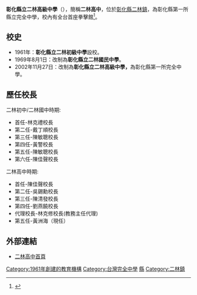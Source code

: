 {{Infobox_School
| name = 彰化縣立二林高級中學
| other_name = Changhua County Erhlin High School
| image = 
| established = 1961年
| type = 縣立完全中學
| district = {{ROC}}[[彰化縣|彰化縣]][[二林鎮|二林鎮]]
| principal = 黃洲海
| website = http://www.elsh.chc.edu.tw/
| address = 彰化縣二林鎮二城路6號
| number = 04-8960121
| fax = 04-8963670
| coordinates = {{Coord|23.8899454|120.3593307|display=inline,title}}
| pushpin_map = Taiwan Changhua
}}
'''彰化縣立二林高級中學'''（{{Lang-en|Changhua County Erhlin High School}}），簡稱'''二林高中'''，位於[[彰化縣|彰化縣]][[二林鎮|二林鎮]]，為彰化縣第一所縣立完全中學，校內有全台首座拳擊館<ref>{{Cite web|title=二林高中拳擊館 正式落成啟用|url=https://tw.stock.yahoo.com/news/%E4%BA%8C%E6%9E%97%E9%AB%98%E4%B8%AD%E6%8B%B3%E6%93%8A%E9%A4%A8-%E6%AD%A3%E5%BC%8F%E8%90%BD%E6%88%90%E5%95%9F%E7%94%A8-085448633.html|access-date=2022-04-25|work=tw.stock.yahoo.com|language=zh-TW}}</ref>。

==校史==
*1961年：'''彰化縣立二林初級中學'''設校。
*1969年8月1日：改制為'''彰化縣立二林國民中學'''。
*2002年11月27日：改制為'''彰化縣立二林高級中學，'''為彰化縣第一所完全中學。

==歷任校長==
二林初中/二林國中時期:
*首任-林克禮校長
*第二任-戴丁順校長
*第三任-陳敏聰校長
*第四任-黃警校長
*第五任-陳敏聰校長
*第六任-陳佳聲校長

二林高中時期:
*首任-陳佳聲校長
*第二任-吳錫勳校長
*第三任-陳清發校長
*第四任-劉燕饒校長
*代理校長-林克修校長(教務主任代理)
*第五任-黃洲海（現任）

==外部連結==
*[https://web.archive.org/web/20120227223624/http://www.elsh.chc.edu.tw/school/web/index.php 二林高中首頁]

{{彰化縣高級中等學校}}
{{彰化縣國民中小學}}

[[Category:1961年創建的教育機構|Category:1961年創建的教育機構]]
[[Category:台灣完全中學|Category:台灣完全中學]]
[[Category:彰化縣公立普通型高級中等學校|縣]]
[[Category:二林鎮|Category:二林鎮]]